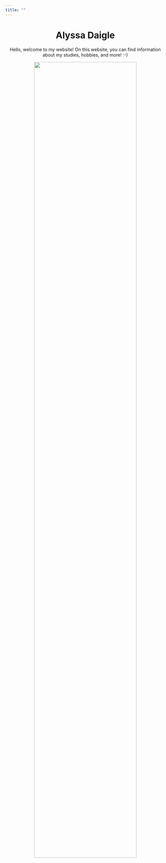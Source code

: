 ```yaml
---
title: ""
---
```


<center>

# Alyssa Daigle

Hello, welcome to my website! On this website, you can find information about my studies, hobbies, and more! :-)

![](pictures/chocorua.jpeg){width=80%}

</center>